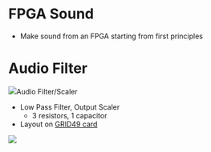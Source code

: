 = FPGA Sound =

* Make sound from an FPGA starting from first principles

= Audio Filter =

<img src="http://land-boards.com/blwiki/images/3/3f/PiceMite_VGA_Audio.PNG">Audio Filter/Scaler</img>

* Low Pass Filter, Output Scaler
** 3 resistors, 1 capacitor
* Layout on [http://land-boards.com/blwiki/index.php?title=GRID49 GRID49 card]

<img src="http://land-boards.com/blwiki/images/7/7e/GRID49_AUDIO.png"></img>
